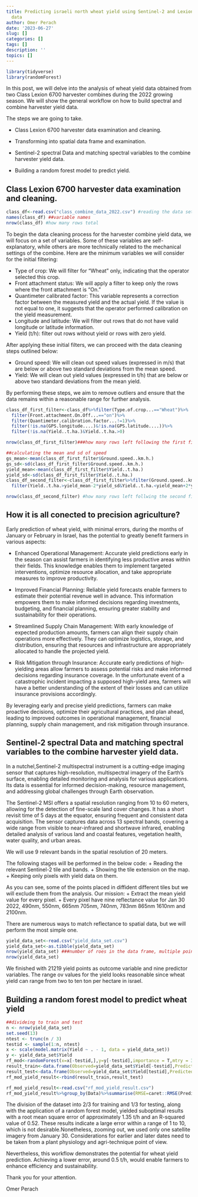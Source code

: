 ```yaml
---
title: Predicting israeli north wheat yield using Sentinel-2 and Lexion 6700 harvester
  data
author: Omer Perach
date: '2023-06-27'
slug: []
categories: []
tags: []
description: ''
topics: []
---
```




```r
library(tidyverse)
library(randomForest)
```

In this post, we will delve into the analysis of wheat yield data obtained from two Class Lexion 6700 harvester combines during the 2022 growing season. We will show the general workflow on how to build spectral and combine harvester yield data. 

The steps we are going to take.

+ Class Lexion 6700 harvester data examination and cleaning.

+ Transforming into spatial data frame and examination.

+ Sentinel-2 spectral Data and matching spectral variables to the combine harvester yield data.

+ Building a random forest model to predict yield.

## Class Lexion 6700 harvester data examination and cleaning.

```r
class_df<-read.csv("class_combine_data_2022.csv") #reading the data set
names(class_df) ##variable names
nrow(class_df) #how many rows total
```

To begin the data cleaning process for the harvester combine yield data, we will focus on a set of variables. Some of these variables are self-explanatory, while others are more technically related to the mechanical settings of the combine. Here are the minimum variables we will consider for the initial filtering:

+ Type of crop: We will filter for "Wheat" only, indicating that the operator selected this crop.
+ Front attachment status: We will apply a filter to keep only the rows where the front attachment is "On."
+ Quantimeter calibrated factor: This variable represents a correction factor between the measured yield and the actual yield. If the  value is not equal to one, it suggests that the operator performed calibration on the yield measurement.
+ Longitude and latitude: We will filter out rows that do not have valid longitude or latitude information.
+ Yield (t/h): filter out rows without yield or rows with zero yield. 

After applying these initial filters, we can proceed with the data cleaning steps outlined below:

+ Ground speed: We will clean out speed values (expressed in m/s) that are below or above two standard deviations from the mean speed.
+ Yield: We will clean out yield values (expressed in t/h) that are below or above two standard deviations from the mean yield.

By performing these steps, we aim to remove outliers and ensure that the data remains within a reasonable range for further analysis.

```r
class_df_first_filter<-class_df%>%filter(Type.of.crop...=="Wheat")%>%
  filter(Front.attachment.On.Off...=="on")%>%
  filter(Quantimeter.calibration.factor...!=1)%>%
  filter(!is.na(GPS.longitude....)&!is.na(GPS.latitude....))%>%
  filter(!is.na(Yield..t.ha.)&Yield..t.ha.>0)

nrow(class_df_first_filter)###how many rows left following the first filter

##calculating the mean and sd of speed
gs_mean<-mean(class_df_first_filter$Ground.speed..km.h.) 
gs_sd<-sd(class_df_first_filter$Ground.speed..km.h.)
yield_mean<-mean(class_df_first_filter$Yield..t.ha.) 
yield_sd<-sd(class_df_first_filter$Yield..t.ha.)
class_df_second_filter<-class_df_first_filter%>%filter(Ground.speed..km.h.>gs_mean-2*gs_sd&Ground.speed..km.h.<gs_mean+2*gs_sd)%>%
  filter(Yield..t.ha.>yield_mean-2*yield_sd&Yield..t.ha.<yield_mean+2*yield_sd)

nrow(class_df_second_filter) #how many rows left follwing the second filter
```

## How it is all conected to precision agriculture? 

Early prediction of wheat yield, with minimal errors, during the months of January or February in Israel, has the potential to greatly benefit farmers in various aspects:

+ Enhanced Operational Management: Accurate yield predictions early in the season can assist farmers in identifying less productive areas within their fields. This knowledge enables them to implement targeted interventions, optimize resource allocation, and take appropriate measures to improve productivity.

+ Improved Financial Planning: Reliable yield forecasts enable farmers to estimate their potential revenue well in advance. This information empowers them to make informed decisions regarding investments, budgeting, and financial planning, ensuring greater stability and sustainability for their operations.

+ Streamlined Supply Chain Management: With early knowledge of expected production amounts, farmers can align their supply chain operations more effectively. They can optimize logistics, storage, and distribution, ensuring that resources and infrastructure are appropriately allocated to handle the projected yield.

+ Risk Mitigation through Insurance: Accurate early predictions of high-yielding areas allow farmers to assess potential risks and make informed decisions regarding insurance coverage. In the unfortunate event of a catastrophic incident impacting a supposed high-yield area, farmers will have a better understanding of the extent of their losses and can utilize insurance provisions accordingly.

By leveraging early and precise yield predictions, farmers can make proactive decisions, optimize their agricultural practices, and plan ahead, leading to improved outcomes in operational management, financial planning, supply chain management, and risk mitigation through insurance.

## Sentinel-2 spectral Data and matching spectral variables to the combine harvester yield data.

In a nutchel,Sentinel-2 multispectral instrument is a cutting-edge imaging sensor that captures high-resolution, multispectral imagery of the Earth's surface, enabling detailed monitoring and analysis for various applications. Its data is essential for informed decision-making, resource management, and addressing global challenges through Earth observation.

The Sentinel-2 MSI offers a spatial resolution ranging from 10 to 60 meters, allowing for the detection of fine-scale land cover changes. It has a short revisit time of 5 days at the equator, ensuring frequent and consistent data acquisition. The sensor captures data across 13 spectral bands, covering a wide range from visible to near-infrared and shortwave infrared, enabling detailed analysis of various land and coastal features, vegetation health, water quality, and urban areas.

We will use 9 relevant bands in the spatial resolution of 20 meters. 

The following stages will be performed in the below code:
+ Reading the relevant Sentinel-2 tile and bands.
+ Showing the tile extension on the map.
+ Keeping only pixels with yield data on them. 

As you can see, some of the points placed in diffident different tiles but we will exclude them from the analysis.
Our mission:
+ Extract the mean yield value for every pixel.
+ Every pixel have nine reflectance value for Jan 30 2022, 490nm, 550nm, 665nm 705nm, 740nm, 783nm 865nm 1610nm and 2100nm.

There are numerous ways to match reflectance to spatial data, but we will perform the most simple one.
```r
yield_data_set<-read.csv("yield_data_set.csv")
yield_data_set<-as.tibble(yield_data_set)
nrow(yield_data_set) ###number of roes in the data frame, multiple points seats inside pixel of 20 meter on 20 meter
nrow(yield_data_set)
```

We finished with 21219 yield points as outcome variable and nine predictor variables. The range ov values for the yield looks reasonable since wheat yield can range from two to ten ton per hectare in israel. 

## Building a random forest model to predict wheat yield

```r
##divideing to train and test
n <- nrow(yield_data_set)
set.seed(13)
ntest <- trunc(n / 3)
testid <- sample(1:n, ntest)
x <- scale(model.matrix(Yield ~ . - 1, data = yield_data_set))
y <- yield_data_set$Yield
rf_mod<-randomForest(x=x[-testid,],y=y[-testid],importance = T,mtry = 3)
result_train<-data.frame(Observed=yield_data_set$Yield[-testid],Predicted=rf_mod$predicted,Data="Train")
result_test<-data.frame(Observed=yield_data_set$Yield[testid],Predicted=predict(rf_mod,x[testid,]),Data="Test")
rf_mod_yield_result<-rbind(result_train,result_test)
```
```r
rf_mod_yield_result<-read.csv("rf_mod_yield_result.csv")
rf_mod_yield_result%>%group_by(Data)%>%summarise(RMSE=caret::RMSE(Predicted,Observed),R2=caret::R2(Predicted,Observed))
```


The division of the dataset into 2/3 for training and 1/3 for testing, along with the application of a random forest model, yielded suboptimal results with a root mean square error of approximately 1.35 t/h and an R-squared value of 0.52. These results indicate a large error within a range of 1 to 10, which is not desirable.Nonetheless, zooming out, we used only one satellite imagery from January 30. Considerations for earlier and later dates need to be taken from a plant physiology and agri-technique point of view. 

Nevertheless, this workflow demonstrates the potential for wheat yield prediction. Achieving a lower error, around 0.5 t/h, would enable farmers to enhance efficiency and sustainability. 

Thank you for your attention.

Omer Perach

